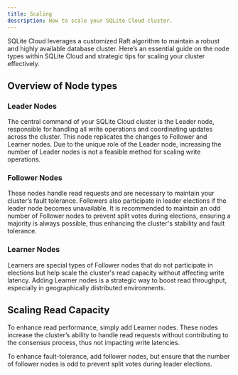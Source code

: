 ```yaml
---
title: Scaling
description: How to scale your SQLite Cloud cluster.
---
```


SQLite Cloud leverages a customized Raft algorithm to maintain a robust and highly available database cluster. Here’s an essential guide on the node types within SQLite Cloud and strategic tips for scaling your cluster effectively.

## Overview of Node types

### Leader Nodes
The central command of your SQLite Cloud cluster is the Leader node, responsible for handling all write operations and coordinating updates across the cluster. This node replicates the changes to Follower and Learner nodes. Due to the unique role of the Leader node, increasing the number of Leader nodes is not a feasible method for scaling write operations.

### Follower Nodes
These nodes handle read requests and are necessary to maintain your cluster’s fault tolerance. Followers also participate in leader elections if the leader node becomes unavailable. It is recommended to maintain an odd number of Follower nodes to prevent split votes during elections, ensuring a majority is always possible, thus enhancing the cluster's stability and fault tolerance.

### Learner Nodes
Learners are special types of Follower nodes that do not participate in elections but help scale the cluster's read capacity without affecting write latency. Adding Learner nodes is a strategic way to boost read throughput, especially in geographically distributed environments.


## Scaling Read Capacity
To enhance read performance, simply add Learner nodes. These nodes increase the cluster’s ability to handle read requests without contributing to the consensus process, thus not impacting write latencies. 

To enhance fault-tolerance, add follower nodes, but ensure that the number of follower nodes is odd to prevent split votes during leader elections.


